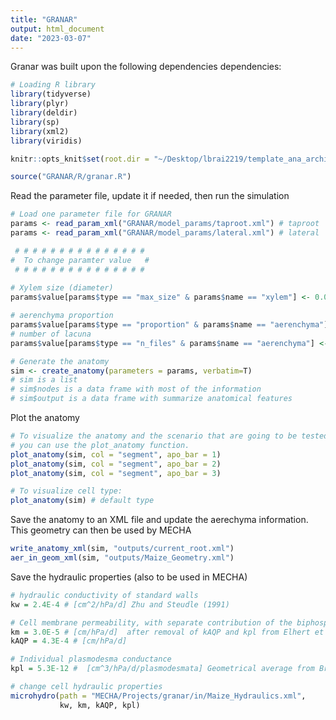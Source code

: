 ```yaml
---
title: "GRANAR"
output: html_document
date: "2023-03-07"
---
```

Granar was built upon the following dependencies dependencies:

```r
# Loading R library
library(tidyverse)
library(plyr)
library(deldir)
library(sp)
library(xml2)
library(viridis)

knitr::opts_knit$set(root.dir = "~/Desktop/lbrai2219/template_ana_archi/GRANAR/")

source("GRANAR/R/granar.R")
```

Read the parameter file, update it if needed, then run the simulation

```r
# Load one parameter file for GRANAR
params <- read_param_xml("GRANAR/model_params/taproot.xml") # taproot
params <- read_param_xml("GRANAR/model_params/lateral.xml") # lateral

 # # # # # # # # # # # # # # #
#  To change paramter value   #
 # # # # # # # # # # # # # # #
    
# Xylem size (diameter)
params$value[params$type == "max_size" & params$name == "xylem"] <- 0.043

# aerenchyma proportion
params$value[params$type == "proportion" & params$name == "aerenchyma"] <- 0.25
# number of lacuna
params$value[params$type == "n_files" & params$name == "aerenchyma"] <- 0

# Generate the anatomy
sim <- create_anatomy(parameters = params, verbatim=T)
# sim is a list
# sim$nodes is a data frame with most of the information
# sim$output is a data frame with summarize anatomical features

```

Plot the anatomy

```r
# To visualize the anatomy and the scenario that are going to be tested.
# you can use the plot_anatomy function.
plot_anatomy(sim, col = "segment", apo_bar = 1)
plot_anatomy(sim, col = "segment", apo_bar = 2)
plot_anatomy(sim, col = "segment", apo_bar = 3)

# To visualize cell type:
plot_anatomy(sim) # default type
```

Save the anatomy to an XML file and update the aerechyma information. This geometry can then be used by MECHA

```r
write_anatomy_xml(sim, "outputs/current_root.xml")
aer_in_geom_xml(sim, "outputs/Maize_Geometry.xml")

```

Save the hydraulic properties (also to be used in MECHA)

```r
# hydraulic conductivity of standard walls
kw = 2.4E-4 # [cm^2/hPa/d] Zhu and Steudle (1991)

# Cell membrane permeability, with separate contribution of the biphospholipid layer (km) and AQP (kAQP)
km = 3.0E-5 # [cm/hPa/d]  after removal of kAQP and kpl from Elhert et al. (2009) and Bret-Hart and Silk (1994)
kAQP = 4.3E-4 # [cm/hPa/d] 

# Individual plasmodesma conductance
kpl = 5.3E-12 #  [cm^3/hPa/d/plasmodesmata] Geometrical average from Bret-Hart and Silk (1994)

# change cell hydraulic properties
microhydro(path = "MECHA/Projects/granar/in/Maize_Hydraulics.xml",
           kw, km, kAQP, kpl)

```


